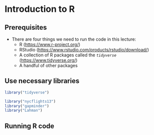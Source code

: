 # Introduction to R

## Prerequisites

-   There are four things we need to run the code in this lecture:
    -   R (<https://www.r-project.org/>)
    -   RStudio (<https://www.rstudio.com/products/rstudio/download/>)
    -   A collection of R packages called the *`tidyverse`* (<https://www.tidyverse.org/>)
    -   A handful of other packages

## Use necessary libraries

```r
library("tidyverse")
```

```r
library("nycflights13")
library("gapminder")
library("Lahman")
```

## Running R code